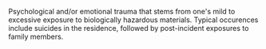 {{wikify}}
Psychological and/or emotional trauma that stems from one's mild to excessive exposure to biologically hazardous materials.  Typical occurences include suicides in the residence, followed by post-incident exposures to family members.
